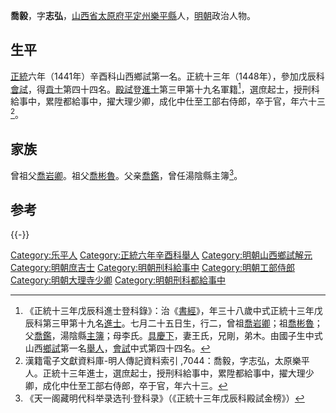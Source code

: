 {{明清人物信息框
| 姓名 = 喬毅
| 原名 =
| 圖片名稱= 
| 圖片大小 =
| 圖片說明 = 
| 最高職務 = 工部右侍郎
| 國家 = 大明 
| 爵位 =
| 籍貫 = [[山西省|山西省]][[太原府|太原府]][[平定州|平定州]][[樂平縣|樂平縣]]
| 族裔 = 
| 旗籍 = 
| 字號 = 
| 諡號 =
| 出生日期 = 永樂九年（1411年）七月二十五日
| 出生地點 =
| 逝世日期 = 成化九年（1473年）
| 逝世地點 =
| 墓葬 =
| 配偶 = 王氏
| 親屬 = 曾祖[[喬岩卿|喬岩卿]]，祖[[喬彬魯|喬彬魯]]，父[[喬鑑|喬鑑]]，母李氏
| 出身 =
* 正統十三年戊辰科進士
| 經歷 =
| 著作 =  
}}
'''喬毅'''{{BD|1411年||1473年||Qiao}}，字'''志弘'''，[[山西省|山西省]][[太原府|太原府]][[平定州|平定州]][[樂平縣|樂平縣]]人，[[明朝|明朝]]政治人物。

==生平==
[[正统_(年号)|正統]]六年（1441年）辛酉科山西鄉試第一名。正統十三年（1448年），參加戊辰科[[會試|會試]]，得[[貢士|貢士]]第四十四名。[[殿試|殿試]]登[[進士|進士]]第三甲第十九名軍籍<ref>《正統十三年戊辰科進士登科錄》：治《[[書經|書經]]》，年三十八歲中式正統十三年戊辰科第三甲第十九名[[進士|進士]]。七月二十五日生，行二，曾祖[[喬岩卿|喬岩卿]]；祖[[喬彬魯|喬彬魯]]；父[[喬鑑|喬鑑]]，湯陰縣[[主簿|主簿]]；母李氏。[[具慶下|具慶下]]，妻王氏，兄剛，弟木。由國子生中式山西[[鄉試|鄉試]]第一名[[舉人|舉人]]，[[會試|會試]]中式第四十四名。</ref>，選庶起士，授刑科給事中，累陞都給事中，擢大理少卿，成化中仕至工部右侍郎，卒于官，年六十三<ref>漢籍電子文獻資料庫-明人傳記資料索引 ,7044：喬毅，字志弘，太原樂平人。正統十三年進士，選庶起士，授刑科給事中，累陞都給事中，擢大理少卿，成化中仕至工部右侍郎，卒于官，年六十三。</ref>。

==家族==
曾祖父[[喬岩卿|喬岩卿]]。祖父[[喬彬魯|喬彬魯]]。父亲[[喬鑑|喬鑑]]，曾任湯陰縣主簿<ref>《天一阁藏明代科举录选刊·登科录》（《正統十三年戊辰科殿試金榜》）</ref>。

==参考==
{{reflist}}

{{-}}
{{正統十三年戊辰科殿試金榜}}

{{Authority control}}

{{DEFAULTSORT:Qiao喬}}
[[Category:乐平人|Category:乐平人]]
[[Category:正統六年辛酉科舉人|Category:正統六年辛酉科舉人]]
[[Category:明朝山西鄉試解元|Category:明朝山西鄉試解元]]
[[Category:明朝庶吉士|Category:明朝庶吉士]]
[[Category:明朝刑科給事中|Category:明朝刑科給事中]]
[[Category:明朝工部侍郎|Category:明朝工部侍郎]]
[[Category:明朝大理寺少卿|Category:明朝大理寺少卿]]
[[Category:明朝刑科都給事中|Category:明朝刑科都給事中]]


{{明朝人物小作品}}